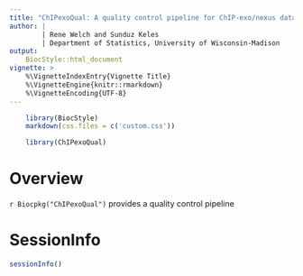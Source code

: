 ```yaml
---
title: "ChIPexoQual: A quality control pipeline for ChIP-exo/nexus data."
author: |
        | Rene Welch and Sunduz Keles
        | Department of Statistics, University of Wisconsin-Madison
output: 
    BiocStyle::html_document
vignette: >
    %\VignetteIndexEntry{Vignette Title}
    %\VignetteEngine{knitr::rmarkdown}
    %\VignetteEncoding{UTF-8}  
---
```

    
```r

    library(BiocStyle)
    markdown(css.files = c('custom.css'))

```

```r

    library(ChIPexoQual)

```

# Overview

`r Biocpkg("ChIPexoQual")` provides a quality control pipeline 

# SessionInfo

```r
sessionInfo()
```

